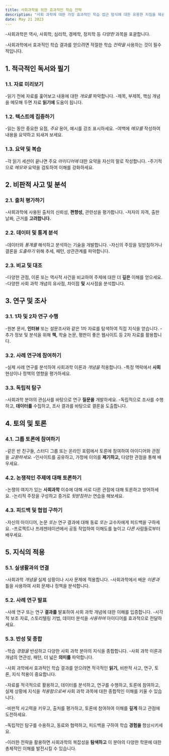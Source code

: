 ```yaml
---
title: 사회과학을 위한 효과적인 학습 전략
description: "사회 과학에 대한 가장 효과적인 학습 접근 방식에 대한 유용한 지침을 제공하여 주제에 대한 포괄적인 이해를 보장합니다."
date: May 21 2023
---
```

-사회과학은 역사, 사회학, 심리학, 경제학, 정치학 등 _다양한_ 과목을 포괄합니다. 

-사회과학에서 효과적인 학습 결과를 얻으려면 적절한 학습 _전략을_ 사용하는 것이 필수적입니다.

## 1. 적극적인 독서와 필기
### 1.1. 자료 미리보기

-읽기 전에 자료를 훑어보고 내용에 대한 _개요를_ 파악합니다.
-제목, 부제목, 핵심 개념을 메모해 두면 자료 **읽기에** 도움이 됩니다.
### 1.2. 텍스트에 집중하기

-읽는 동안 중요한 요점, _주요_ 용어, 예시를 강조 표시하세요.
-여백에 _메모를_ 작성하여 내용을 요약하고 되새겨 보세요.
### 1.3. 요약 및 복습

-각 읽기 세션이 끝나면 주요 _아이디어에_ 대한 요약을 자신의 말로 작성합니다.
-주기적으로 _메모와_ 요약을 검토하여 이해를 강화하세요.
## 2. 비판적 사고 및 분석
### 2.1. 출처 평가하기

-사회과학에 사용된 출처의 신뢰성, **편향성,** 관련성을 평가합니다.
-저자의 자격, 출판 날짜, 근거를 **고려합니다.**
### 2.2. 데이터 및 통계 분석

-데이터와 _통계를_ 해석하고 분석하는 기술을 개발합니다.
-자신의 주장을 뒷받침하거나 결론을 _도출하기_ 위해 추세, 패턴, 상관관계를 파악합니다.
### 2.3. 비교 및 대조

-다양한 관점, 이론 또는 역사적 사건을 비교하여 주제에 대한 더 **깊은** 이해를 얻으세요.
-다양한 사회 과학 개념의 유사점, 차이점 **및** 시사점을 분석합니다.
## 3. 연구 및 조사
### 3.1. 1차 및 2차 연구 수행

-원본 문서, **인터뷰** 또는 설문조사와 같은 1차 자료를 탐색하여 직접 지식을 얻습니다.
-추가 정보 및 분석을 위해 **책,** 학술 논문, 평판이 좋은 웹사이트 등 2차 자료를 활용합니다.
### 3.2. 사례 연구에 참여하기

-실제 사례 연구를 분석하여 사회과학 이론과 _개념을_ 적용합니다.
-특정 맥락에서 **사회** 현상이나 정책의 영향을 평가하세요.
### 3.3. 독립적 탐구

-사회과학 분야의 관심사를 바탕으로 연구 **질문을** 개발하세요.
-독립적으로 조사를 수행하고, **데이터를** 수집하고, 조사 결과를 바탕으로 결론을 도출합니다.
## 4. 토의 및 토론
### 4.1. 그룹 토론에 참여하기

-같은 반 친구들, 스터디 그룹 또는 온라인 포럼에서 토론에 참여하여 아이디어와 관점을 _교환하세요._
-인사이트를 공유하고, 가정에 이의를 **제기하고,** 다양한 관점을 통해 배우세요.
### 4.2. 논쟁적인 주제에 대해 토론하기

-논쟁의 여지가 있는 **사회과학** 이슈에 대해 서로 다른 관점에 대해 토론하고 방어하세요.
-논리적 주장을 구성하고 증거로 _뒷받침하는_ 연습을 해보세요.
### 4.3. 피드백 및 협업 구하기

-자신의 아이디어, 논문 _또는_ 연구 결과에 대해 동료 _또는_ 교수자에게 피드백을 구하세요.
-프로젝트나 프레젠테이션에서 공동 작업하여 이해도를 높이고 _다른_ 사람들로부터 배우세요.
## 5. 지식의 적용
### 5.1. 실생활과의 연결

-사회과학 _개념을_ 실제 상황이나 시사 문제에 적용합니다.
-사회과학에서 배운 _이론과_ 틀을 사용하여 사회 문제나 정책을 분석합니다.
### 5.2. 사례 연구 발표

-사례 연구 또는 연구 **결과를** 발표하여 사회 과학 개념에 대한 이해를 입증합니다.
-시각적 보조 자료, 스토리텔링 기법, 데이터 분석을 _사용하여_ 아이디어를 효과적으로 전달하세요.
### 5.3. 반성 및 종합

-학습 _경험을_ 반성하고 다양한 사회 과학 분야의 지식을 종합합니다.
-사회 과학 이론과 개념의 연관성, 패턴, 더 넓은 **의미를** 파악합니다.


-사회 과학에서 효과적인 학습 결과를 얻으려면 적극적인 **읽기,** 비판적 사고, 연구, 토론, 지식 적용이 중요합니다. 

-자료를 적극적으로 활용하고, 데이터를 분석하고, 연구를 수행하고, 토론에 참여하고, 실제 상황에 지식을 _적용함으로써_ 사회 과학 과목에 대한 종합적인 이해를 키울 수 있습니다. 

-비판적 사고력을 키우고, 출처를 평가하고, 토론에 참여하여 이해를 **깊게** 하고 관점에 도전하세요. 

-독립적인 탐구를 수용하고, 동료와 협력하고, 피드백을 구하여 학습 **경험을** 향상시키세요. 

-이러한 전략을 활용하면 사회과학의 복잡성을 **탐색하고** 이 분야의 다양한 학문에 대한 총체적인 이해를 발전시킬 수 있습니다.
